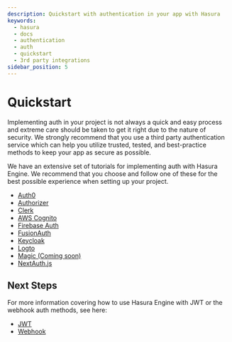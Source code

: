 ```yaml
---
description: Quickstart with authentication in your app with Hasura
keywords:
  - hasura
  - docs
  - authentication
  - auth
  - quickstart
  - 3rd party integrations
sidebar_position: 5
---
```


# Quickstart

Implementing auth in your project is not always a quick and easy process and extreme care should be taken to get it
right due to the nature of security. We strongly recommend that you use a third party authentication service
which can help you utilize trusted, tested, and best-practice methods to keep your app as secure as possible.

We have an extensive set of tutorials for implementing auth with Hasura Engine. We recommend that you choose and
follow one of these for the best possible experience when setting up your project.

- [Auth0](https://hasura.io/learn/graphql/hasura-authentication/integrations/auth0/)
- [Authorizer](https://hasura.io/learn/graphql/hasura-authentication/integrations/authorizer/)
- [Clerk](https://hasura.io/learn/graphql/hasura-authentication/integrations/clerk/)
- [AWS Cognito](https://hasura.io/learn/graphql/hasura-authentication/integrations/cognito/)
- [Firebase Auth](https://hasura.io/learn/graphql/hasura-authentication/integrations/firebase/)
- [FusionAuth](https://hasura.io/learn/graphql/hasura-authentication/integrations/fusion-auth/)
- [Keycloak](https://hasura.io/learn/graphql/hasura-authentication/integrations/keycloak/)
- [Logto](https://hasura.io/learn/graphql/hasura-authentication/integrations/logto/)
- [Magic (Coming soon)](https://hasura.io/learn/graphql/hasura-authentication/integrations/magic-link/)
- [NextAuth.js](https://hasura.io/learn/graphql/hasura-authentication/integrations/nextjs-auth/)

## Next Steps
For more information covering how to use Hasura Engine with JWT or the webhook auth methods, see here:
- [JWT](/auth/authentication/jwt.mdx)
- [Webhook](/auth/authentication/webhook.mdx)
